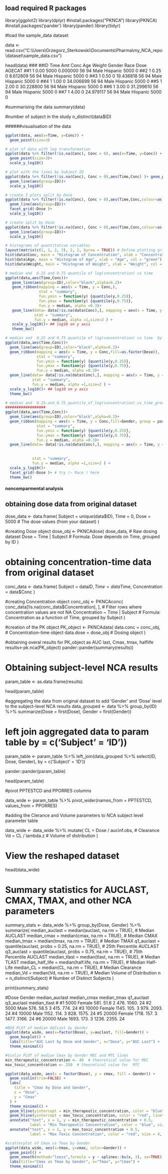 ## load required R packages 

library(ggplot2)
library(dplyr)
#install.packages("PKNCA")
library(PKNCA)
#install.packages('pander')
library(pander)
library(tidyr)

#load the sample_data dataset

data <- read.csv("C:\\Users\\Grzegorz_Sterkowski\\Documents\\Pharma\\my_NCA_repo\\dataset\\sample_data.csv")

head(data)
###
##ID  Time  Amt       Conc Age Weight Gender      Race Dose AGECAT
##1    1  0.00 5000   0.000000  56     94   Male  Hispanic 5000      0
##2    1  0.25    0   8.612809  56     94   Male  Hispanic 5000      0
##3    1  0.50    0  19.436818  56     94   Male  Hispanic 5000      0
##4    1  1.00    0  34.006699  56     94   Male  Hispanic 5000      0
##5    1  2.00    0  30.228800  56     94   Male  Hispanic 5000      0
##6    1  3.00    0  31.299610  56     94   Male  Hispanic 5000      0
##7    1  4.00    0  24.979117  56     94   Male  Hispanic 5000      0

#summarising the data 
summary(data)

#number of subject in the study
n_distinct(data$ID)


######visualisation of the data


```r
ggplot(data, aes(x=Time, y=Conc)) +
  geom_point(size=3)
```
```r
# plot of data with log transformation
ggplot(data %>% filter(!is.na(Conc), Conc > 0), aes(x=Time, y=Conc)) +
  geom_point(size=3)+
  scale_y_log10() 
```
```r
# plot with the lines by Subject ID 
ggplot(data %>% filter(!is.na(Conc), Conc > 0),aes(Time,Conc) )+ geom_point()+
  geom_line(aes(group=ID))+
  scale_y_log10() 
```

```r
# create 3 plots split by Dose 
ggplot(data %>% filter(!is.na(Conc), Conc > 0),aes(Time,Conc,colour=as.factor(Dose)))+
  geom_line(aes(group=ID))+
  facet_grid(~Dose )+ 
  scale_y_log10()
```
  
```r
# create split by Dose 
ggplot(data %>% filter(!is.na(Conc), Conc > 0),aes(Time,Conc,colour=as.factor(Dose)))+
  geom_line(aes(group=ID))+
  scale_y_log10()
```
  
```r
# histograms of quantitative variables 
layout(matrix(c(1, 1, 2, 3), 2, 2, byrow = TRUE)) # Define plotting grid layout
hist(data$Conc, main = "Histogram of Concentration", xlab = "Concentration", col = "blue")
hist(data$Age, main = "Histogram of Age", xlab = "Age", col = "green")
hist(data$Weight, main = "Histogram of Weight", xlab = "Weight", col = "orange")
```

```r
# median and  0.25 and 0.75 quantile of log(concentration) vs time  
ggplot(data,aes(Time,Conc))+
   geom_line(aes(group=ID),color="black",alpha=0.2)+
   geom_ribbon(mapping = aes(x = Time, y = Conc,),
               stat = "summary",
               fun.ymin = function(y) {quantile(y,0.25)},
               fun.ymax = function(y) {quantile(y,0.75)},
               fun.y = median, alpha =0.3)+
   geom_line(data= data[!is.na(data$Conc),], mapping = aes(x = Time, y = Conc),
             stat = "summary",
             fun.y = median, alpha =1,size=2 ) +
   scale_y_log10()+ ## log10 on y axis
   theme_bw()
```

```r
# median and  0.25 and 0.75 quantile of log(concentration) vs time  by doses      
ggplot(data,aes(Time,Conc))+
  geom_line(aes(group=ID),color="black",alpha=0.2)+
  geom_ribbon(mapping = aes(x = Time, y = Conc,fill=as.factor(Dose)),
              stat = "summary",
              fun.ymin = function(y) {quantile(y,0.25)},
              fun.ymax = function(y) {quantile(y,0.75)},
              fun.y = median, alpha =0.3)+
  geom_line(data= data[!is.na(data$Conc),], mapping = aes(x = Time, y = Conc,linetype=as.factor(Dose)),
            stat = "summary",
            fun.y = median, alpha =1,size=2 ) +
  scale_y_log10()+ ## log10 on y axis
  theme_bw()   
```

```r

# median and  0.25-and_0.75_quantile_of_log(concentration)_vs_time_grouped_by_dose_by_gender
##################
ggplot(data,aes(Time,Conc))+
  geom_line(aes(group=ID),color="black",alpha=0.2)+
  geom_ribbon(mapping = aes(x = Time, y = Conc,fill=Gender, group = paste(Gender,Dose)),
              stat = "summary",
              fun.ymin = function(y) {quantile(y,0.25)},
              fun.ymax = function(y) {quantile(y,0.75)},
              fun.y = median, alpha =0.3)+
  geom_line(data= data[!is.na(data$Conc),], mapping = aes(x = Time, y = Conc,
                                                                        colour=Gender,
                                                                        linetype=Gender),
            stat = "summary",
            fun.y = median, alpha =1,size=2 ) +
  scale_y_log10()+
  facet_grid(~Dose )+ # try (~ Race ) here 
  theme_bw()
```


######################################################
#### noncomparmental analysis 


## obtaining dose data from original dataset
dose_data <- data.frame(
  Subject = unique(data$ID),
  Time = 0,
  Dose = 5000 # The dose values (from your dataset)
)

#creating Dose object
dose_obj <- PKNCAdose(
  dose_data,                         # Raw dosing dataset
  Dose ~ Time | Subject                   # Formula: Dose depends on Time, grouped by ID
)

# obtaining concentration-time data from original dataset
conc_data <- data.frame(
  Subject = data$ID,
  Time = data$Time,
  Concentration = data$Conc
) 

#creating Concentration object
conc_obj <- PKNCAconc(
  conc_data[!is.na(conc_data$Concentration), ],  # Filter rows where concentration values are not NA
  Concentration ~ Time | Subject                 # Formula: Concentration as a function of Time, grouped by Subject
)

#creation of the PK object
PK_object <- PKNCAdata(
  data.conc = conc_obj,  # Concentration-time object
  data.dose = dose_obj          # Dosing object
)

#obtaining overal results for PK_object as AUC last, Cmax, tmax, halflife
results<-pk.nca(PK_object)
pander::pander(summary(results))

# Obtaining subject-level NCA results
param_table <- as.data.frame(results)

head(param_table)

#aggregating the data from original dataset to add 'Gender' and 'Dose' level to the subject-level NCA results 
data_grouped <- data %>%
  group_by(ID) %>%
  summarize(Dose = first(Dose), Gender = first(Gender))

# left join aggregated data to param table by = c('Subject' = 'ID'))
param_table <- param_table %>% 
  left_join(data_grouped %>% select(ID, Dose, Gender), by = c('Subject' = 'ID'))

pander::pander(param_table)

head(param_table)


#pivot PPTESTCD and PPORRES columns 

data_wide <- param_table %>%
  pivot_wider(names_from = PPTESTCD, values_from = PPORRES)

#adding the Clerance and Volume parameters to NCA subject level parameter table

data_wide <- data_wide %>%
  mutate(
    CL = Dose / aucinf.obs,            # Clearance
    Vd = CL / lambda.z                 # Volume of distribution
  )

# View the reshaped dataset
head(data_wide)


# Summary statistics for AUCLAST, CMAX, TMAX, and other NCA parameters
summary_stats <- data_wide %>%
  group_by(Dose, Gender) %>%
  summarize(
    median_auclast = median(auclast, na.rm = TRUE),           # Median AUCLAST
    median_cmax = median(cmax, na.rm = TRUE),                 # Median CMAX
    median_tmax = median(tmax, na.rm = TRUE),                 # Median TMAX
    q1_auclast = quantile(auclast, probs = 0.25, na.rm = TRUE), # 25th Percentile AUCLAST
    q3_auclast = quantile(auclast, probs = 0.75, na.rm = TRUE), # 75th Percentile AUCLAST
    median_tlast = median(tlast, na.rm = TRUE),                 # Median TLAST
    median_half_life = median(half.life, na.rm = TRUE),         # Median Half-Life
    median_CL = median(CL, na.rm = TRUE),                     # Median Clearance
    median_Vd = median(Vd, na.rm = TRUE),                     # Median Volume of Distribution
    n = n_distinct(Subject)                                   # Number of Distinct Subjects
  )


print(summary_stats)

#Dose Gender median_auclast median_cmax median_tmax q1_auclast q3_auclast median_tlast
#<int> <chr>           <dbl>       <dbl>       <dbl>      <dbl>      <dbl>        <dbl>
#1  5000 Female           581.        51.6           2       476.      1060.           24
#2  5000 Male             576.        58.5           3       415.       774.           24
#3 10000 Female          1145.       105.            3       979.      2093.           24
#4 10000 Male            1152.       114.            3       828.      1575.           24
#5 20000 Female          1718.       157.            3      1477.      3166.           24
#6 20000 Male            1693.       173.            3      1236.      2355.           24

```r
#BOX PLOT of median AUCLast by Gender 
ggplot(data_wide, aes(x=factor(Dose), y=auclast, fill=Gender)) +
  geom_boxplot() +
  labs(title="AUC Last by Dose and Gender", x="Dose", y="AUC Last") +
  theme_minimal()
```

```r
#Violin PLOT of median Cmax by Gender MEC and MTC lines
min_therapeutic_concentration <- 40  # theoretical value for MEC
max_toxic_concentration <- 250  # theoretical value for  MTC

ggplot(data_wide, aes(x = factor(Dose), y = cmax, fill = Gender)) +
  geom_violin(trim=FALSE) +
  labs(
    title = "Cmax by Dose and Gender",
    x = "Dose",
    y = "Cmax"
  ) +
  theme_minimal() +
  geom_hline(yintercept = min_therapeutic_concentration, color = "blue", linetype = "dashed", size = 1.0) +
  geom_hline(yintercept = max_toxic_concentration, color = "red", linetype = "dashed", size = 1.0) +
  annotate("text", x = 1, y = min_therapeutic_concentration + 0.5, 
           label = "Min Therapeutic Concentration", color = "blue", size = 4, hjust = 0) +
  annotate("text", x = 1, y = max_toxic_concentration + 0.5, 
           label = "Max Toxic Concentration", color = "red", size = 4, hjust = 0)
```

```r
#scatterplot of Cmax vs Tmax by Gender 
ggplot(data_wide, aes(x=tmax, y=cmax, color=Gender)) +
  geom_point() +
  geom_smooth(method="loess",formula = y ~ splines::bs(x, 3), se=TRUE) +# have chosen the loees fitting , and splines 
  labs(title="Cmax vs Tmax by Gender", x="Tmax", y="Cmax") +
  theme_minimal()
```
  
  
  
